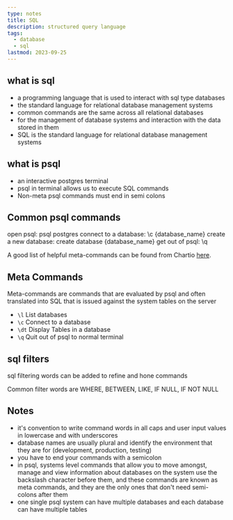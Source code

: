 ```yaml
---
type: notes
title: SQL
description: structured query language
tags:
  - database
  - sql
lastmod: 2023-09-25
---
```


## what is sql

- a programming language that is used to interact with sql type databases
- the standard language for relational database management systems
- common commands are the same across all relational databases
- for the management of database systems and interaction with the data stored in them
- SQL is the standard language for relational database management systems

## what is psql

- an interactive postgres terminal
- psql in terminal allows us to execute SQL commands
- Non-meta psql commands must end in semi colons

## Common psql commands

open psql: psql postgres
connect to a database: \c {database_name}
create a new database: create database {database_name}
get out of psql: \q

A good list of helpful meta-commands can be found from Chartio [here](https://dataschool.com/learn-sql/meta-commands-in-psql/).

## Meta Commands

Meta-commands are commands that are evaluated by psql and often translated into SQL that is issued against the system tables on the server

- `\l` List databases
- `\c` Connect to a database
- `\dt` Display Tables in a database
- `\q` Quit out of psql to normal terminal

## sql filters

sql filtering words can be added to refine and hone commands

Common filter words are WHERE, BETWEEN, LIKE, IF NULL, IF NOT NULL

## Notes

- it's convention to write command words in all caps and user input values in lowercase and with underscores
- database names are usually plural and identify the environment that they are for (development, production, testing)
- you have to end your commands with a semicolon
- in psql, systems level commands that allow you to move amongst, manage and view information about databases on the system use the backslash character before them, and these commands are known as meta commands, and they are the only ones that don't need semi-colons after them
- one single psql system can have multiple databases and each database can have multiple tables
